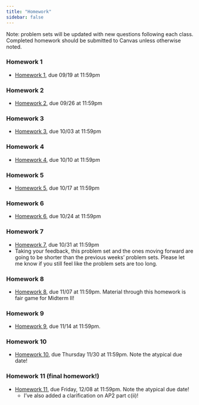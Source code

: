```yaml
---
title: "Homework"
sidebar: false
---
```


Note: problem sets will be updated with new questions following each class. Completed homework should be submitted to Canvas unless otherwise noted.

### Homework 1

-   [Homework 1](weeks/hw/310_hw1.pdf), due 09/19 at 11:59pm

### Homework 2

-   [Homework 2](weeks/hw/310_hw2.pdf), due 09/26 at 11:59pm

### Homework 3

-   [Homework 3](weeks/hw/310_hw3.pdf), due 10/03 at 11:59pm

### Homework 4

-   [Homework 4](weeks/hw/310_hw4.pdf), due 10/10 at 11:59pm

### Homework 5

-   [Homework 5](weeks/hw/310_hw5.pdf), due 10/17 at 11:59pm

### Homework 6

-   [Homework 6](weeks/hw/310_hw6.pdf), due 10/24 at 11:59pm

### Homework 7

-   [Homework 7](weeks/hw/310_hw7.pdf), due 10/31 at 11:59pm
-   Taking your feedback, this problem set and the ones moving forward are going to be shorter than the previous weeks' problem sets. Please let me know if you still feel like the problem sets are too long.

### Homework 8

-   [Homework 8](weeks/hw/310_hw8.pdf), due 11/07 at 11:59pm. Material through this homework is fair game for Midterm II!

### Homework 9

-   [Homework 9](weeks/hw/310_hw9.pdf), due 11/14 at 11:59pm.

### Homework 10

-   [Homework 10](weeks/hw/310_hw10.pdf), due Thursday 11/30 at 11:59pm. Note the atypical due date!

### Homework 11 (final homework!)

-   [Homework 11](weeks/hw/310_hw11.pdf), due Friday, 12/08 at 11:59pm. Note the atypical due date!
    -   I've also added a clarification on AP2 part c(ii)!
